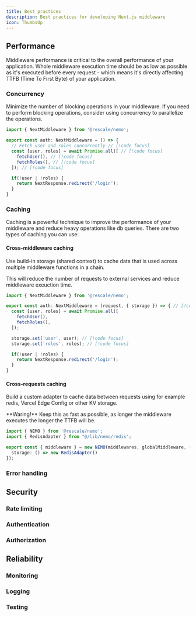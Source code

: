 ```yaml
---
title: Best practices
description: Best practices for developing Next.js middleware
icon: ThumbsUp
---
```



## Performance

Middleware performance is critical to the overall performance of your application. Whole middleware execution time should be as low as possible as it's executed before every request - which means it's directly affecting TTFB (Time To First Byte) of your application.

### Concurrency

Minimize the number of blocking operations in your middleware. If you need to perform blocking operations, consider using concurrency to parallelize the operations.

```ts title="/app/auth/_middleware.ts"
import { NextMiddleware } from '@rescale/nemo';

export const auth: NextMiddleware = () => {
  // Fetch user and roles concurrently // [!code focus]
  const [user, roles] = await Promise.all([ // [!code focus]
    fetchUser(), // [!code focus]
    fetchRoles(), // [!code focus]
  ]); // [!code focus]

  if(!user | !roles) {
    return NextResponse.redirect('/login');
  }
}
```

### Caching

Caching is a powerful technique to improve the performance of your middleware and reduce heavy operations like db queries. There are two types of caching you can use:

#### Cross-middleware caching

Use build-in storage (shared context) to cache data that is used across multiple middleware functions in a chain.

This will reduce the number of requests to external services and reduce middleware exeuction time.

```ts title="/app/auth/_middleware.ts"
import { NextMiddleware } from '@rescale/nemo';

export const auth: NextMiddleware = (request, { storage }) => { // [!code focus]
  const [user, roles] = await Promise.all([
    fetchUser(),
    fetchRoles(),
  ]);

  storage.set('user', user); // [!code focus]
  storage.set('roles', roles); // [!code focus]

  if(!user | !roles) {
    return NextResponse.redirect('/login');
  }
}
```

#### Cross-requests caching

Build a custom adapter to cache data between requests using for example redis, Vercel Edge Config or other KV storage.

<Callout type="warn">
**Waring!** Keep this as fast as possible, as longer the middleware executes the longer the TTFB will be.
</Callout>

```ts title="middleware.ts"
import { NEMO } from '@rescale/nemo';
import { RedisAdapter } from "@/lib/nemo/redis";

export const { middleware } = new NEMO(middlewares, globalMiddleware, {
  storage: () => new RedisAdapter()
});
```

### Error handling

## Security

### Rate limiting

### Authentication

### Authorization

## Reliability

### Monitoring

### Logging

### Testing